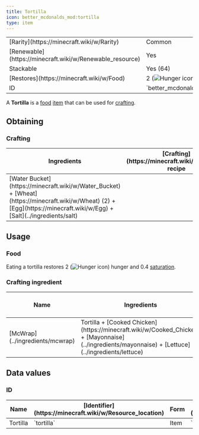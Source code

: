 ```yaml
---
title: Tortilla
icon: better_mcdonalds_mod:tortilla
type: item
---
```


<table>
    <tbody>
        <tr>
            <td>[Rarity](https://minecraft.wiki/w/Rarity)</td>
            <td>Common</td>
        </tr>
        <tr>
            <td>[Renewable](https://minecraft.wiki/w/Renewable_resource)</td>
            <td>Yes</td>
        </tr>
        <tr>
            <td>Stackable</td>
            <td>Yes (64)</td>
        </tr>
        <tr>
            <td>[Restores](https://minecraft.wiki/w/Food)</td>
            <td>2 (<img src="https://minecraft.wiki/images/Hunger_%28icon%29.png" alt="Hunger icon" />)</td>
        </tr>
        <tr>
            <td>ID</td>
            <td>`better_mcdonalds_mod:tortilla`</td>
        </tr>
    </tbody>
</table>

A **Tortilla** is a [food](https://minecraft.wiki/w/Food) [item](https://minecraft.wiki/w/Item) that can be used for [crafting](https://minecraft.wiki/w/Crafting).

## Obtaining

### Crafting

<table>
    <thead>
        <tr>
            <th>Ingredients</th>
            <th>[Crafting](https://minecraft.wiki/w/Crafting) recipe</th>
        </tr>
    </thead>
    <tbody>
        <tr>
            <td>[Water Bucket](https://minecraft.wiki/w/Water_Bucket) + [Wheat](https://minecraft.wiki/w/Wheat) (2) + [Egg](https://minecraft.wiki/w/Egg) + [Salt](../ingredients/salt)</td>
            <td><CraftingRecipe slots={['water_bucket', 'wheat', 'wheat', 'egg', 'better_mcdonalds_mod:salt', '', '', '', '']} result="better_mcdonalds_mod:tortilla" count={2}/></td>
        </tr>
    </tbody>
</table>

## Usage

### Food

Eating a tortilla restores 2 (<img src="https://minecraft.wiki/images/Hunger_%28icon%29.png" alt="Hunger icon" />) hunger and 0.4 [saturation](https://minecraft.wiki/w/Hunger#Mechanics).

### Crafting ingredient

<table>
    <thead>
        <tr>
            <th>Name</th>
            <th>Ingredients</th>
            <th>[Crafting](https://minecraft.wiki/w/Crafting) recipe</th>
        </tr>
    </thead>
    <tbody>
        <tr>
            <td>[McWrap](../ingredients/mcwrap)</td>
            <td>Tortilla + [Cooked Chicken](https://minecraft.wiki/w/Cooked_Chicken) + [Mayonnaise](../ingredients/mayonnaise) + [Lettuce](../ingredients/lettuce)</td>
            <td><CraftingRecipe slots={['better_mcdonalds_mod:tortilla', 'cooked_chicken', 'better_mcdonalds_mod:mayonnaise', 'better_mcdonalds_mod:lettuce', '', '', '', '', '']} result="better_mcdonalds_mod:mcwrap"/></td>
        </tr>
    </tbody>
</table>

## Data values

### ID

<table>
    <thead>
        <tr>
            <th>Name</th>
            <th>[Identifier](https://minecraft.wiki/w/Resource_location)</th>
            <th>Form</th>
            <th>[Item tags](https://minecraft.wiki/w/Tag)</th>
            <th>Translation key</th>
        </tr>
    </thead>
    <tbody>
        <tr>
            <td>Tortilla</td>
            <td>`tortilla`</td>
            <td>Item</td>
            <td>`c:foods/bread`</td>
            <td>`item.better_mcdonalds_mod.tortilla`</td>
        </tr>
    </tbody>
</table>
